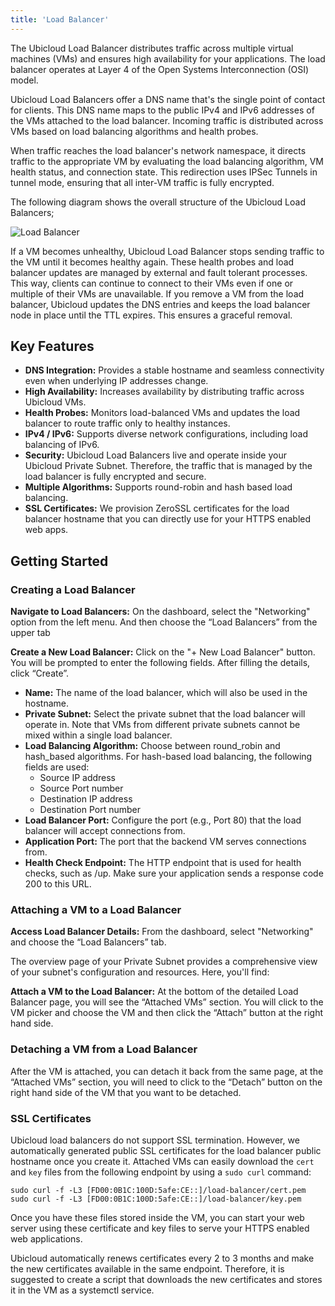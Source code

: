 ```yaml
---
title: 'Load Balancer'
---
```


The Ubicloud Load Balancer distributes traffic across multiple virtual machines
(VMs) and ensures high availability for your applications. The load balancer
operates at Layer 4 of the Open Systems Interconnection (OSI) model. 

Ubicloud Load Balancers offer a DNS name that's the single point of contact for
clients. This DNS name maps to the public IPv4 and IPv6 addresses of the VMs
attached to the load balancer. Incoming traffic is distributed across VMs based on
load balancing algorithms and health probes.

When traffic reaches the load balancer's network namespace, it directs traffic
to the appropriate VM by evaluating the load balancing algorithm, VM health
status, and connection state. This redirection uses IPSec Tunnels in tunnel mode,
ensuring that all inter-VM traffic is fully encrypted.

The following diagram shows the overall structure of the Ubicloud Load
Balancers;

![Load Balancer](/networking/load-balancer-1.png)

If a VM becomes unhealthy, Ubicloud Load Balancer stops sending traffic to the
VM until it becomes healthy again. These health probes and load balancer updates
are managed by external and fault tolerant processes. This way, clients can
continue to connect to their VMs even if one or multiple of their VMs are
unavailable. If you remove a VM from the load balancer, Ubicloud updates the DNS
entries and keeps the load balancer node in place until the TTL expires. This
ensures a graceful removal.

## Key Features

- **DNS Integration:** Provides a stable hostname and seamless connectivity even when underlying IP addresses change.
- **High Availability:** Increases availability by distributing traffic across Ubicloud VMs.
- **Health Probes:** Monitors load-balanced VMs and updates the load balancer to route traffic only to healthy instances.
- **IPv4 / IPv6:** Supports diverse network configurations, including load balancing of IPv6.
- **Security:** Ubicloud Load Balancers live and operate inside your Ubicloud Private Subnet. Therefore, the traffic that is managed by the load balancer is fully encrypted and secure.
- **Multiple Algorithms:** Supports round-robin and hash based load balancing.
- **SSL Certificates:** We provision ZeroSSL certificates for the load balancer hostname that you can directly use for your HTTPS enabled web apps.

## Getting Started

### Creating a Load Balancer

**Navigate to Load Balancers:** On the dashboard, select the "Networking" option from the left menu. And then choose the “Load Balancers” from the upper tab

**Create a New Load Balancer:** Click on the "+ New Load Balancer" button. You will be prompted to enter the following fields. After filling the details, click “Create”.


- **Name:** The name of the load balancer, which will also be used in the hostname.
- **Private Subnet:** Select the private subnet that the load balancer will operate in. Note that VMs from different private subnets cannot be mixed within a single load balancer.
- **Load Balancing Algorithm:** Choose between round_robin and hash_based algorithms. For hash-based load balancing, the following fields are used:
    - Source IP address
    - Source Port number
    - Destination IP address
    - Destination Port number
- **Load Balancer Port:** Configure the port (e.g., Port 80) that the load balancer will accept connections from.
- **Application Port:** The port that the backend VM serves connections from.
- **Health Check Endpoint:** The HTTP endpoint that is used for health checks, such as /up. Make sure your application sends a response code 200 to this URL.

### Attaching a VM to a Load Balancer

**Access Load Balancer Details:** From the dashboard, select "Networking" and choose the “Load Balancers” tab.

The overview page of your Private Subnet provides a comprehensive view of your subnet's configuration and resources. Here, you'll find:

**Attach a VM to the Load Balancer:** At the bottom of the detailed Load Balancer page, you will see the “Attached VMs” section. You will click to the VM picker and choose the VM and then click the “Attach” button at the right hand side.

### Detaching a VM from a Load Balancer

After the VM is attached, you can detach it back from the same page, at the “Attached VMs” section, you will need to click to the “Detach” button on the right hand side of the VM that you want to be detached.

### SSL Certificates

Ubicloud load balancers do not support SSL termination. However, we automatically generated public SSL certificates for the load balancer public hostname once you create it. Attached VMs can easily download the `cert` and `key` files from the following endpoint by using a `sudo curl` command:

```
sudo curl -f -L3 [FD00:0B1C:100D:5afe:CE::]/load-balancer/cert.pem
sudo curl -f -L3 [FD00:0B1C:100D:5afe:CE::]/load-balancer/key.pem
```
Once you have these files stored inside the VM, you can start your web server using these certificate and key files to serve your HTTPS enabled web applications.

Ubicloud automatically renews certificates every 2 to 3 months and make the new certificates available in the same endpoint. Therefore, it is suggested to create a script that downloads the new certificates and stores it in the VM as a systemctl service.
